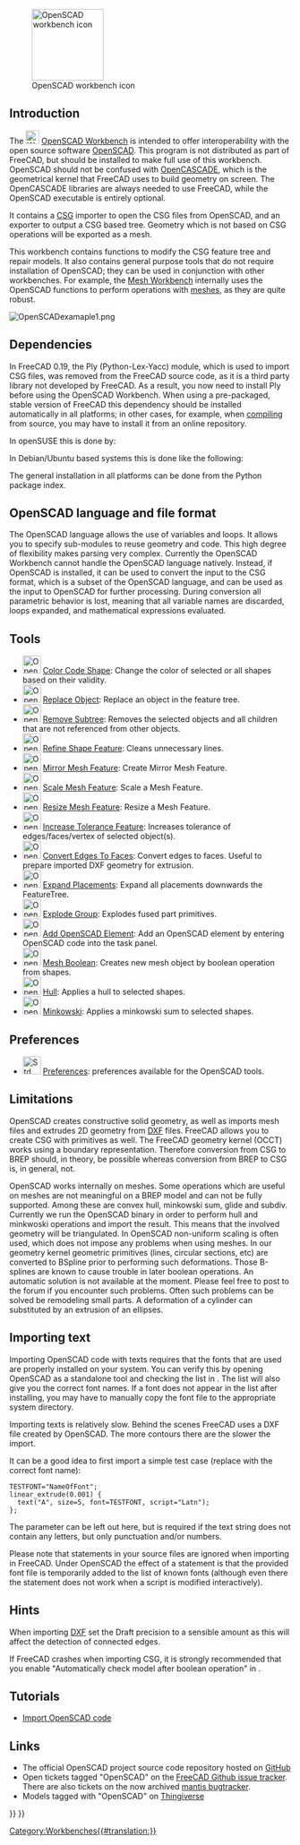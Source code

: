 <languages/>
<translate>

<!--T:21-->
{{Docnav
|[[Mesh_Workbench|Mesh Workbench]]
|[[Part_Workbench|Part Workbench]]
|IconL=Workbench_Mesh.svg
|IconR=Workbench_Part.svg
}}

<!--T:30-->
[[Image:Workbench_OpenSCAD.svg|thumb|128px|OpenSCAD workbench icon]]

</translate>
{{TOCright}}
<translate>

== Introduction == <!--T:1-->

<!--T:23-->
The [[Image:Workbench_OpenSCAD.svg|24px]] [[OpenSCAD_Workbench|OpenSCAD Workbench]] is intended to offer interoperability with the open source software [https://www.openscad.org/ OpenSCAD]. This program is not distributed as part of FreeCAD, but should be installed to make full use of this workbench. OpenSCAD should not be confused with [[OpenCASCADE|OpenCASCADE]], which is the geometrical kernel that FreeCAD uses to build geometry on screen. The OpenCASCADE libraries are always needed to use FreeCAD, while the OpenSCAD executable is entirely optional.

<!--T:4-->
It contains a [[OpenSCAD_CSG|CSG]] importer to open the CSG files from OpenSCAD, and an exporter to output a CSG based tree. Geometry which is not based on CSG operations will be exported as a mesh.

<!--T:16-->
This workbench contains functions to modify the CSG feature tree and repair models. It also contains general purpose tools that do not require installation of OpenSCAD; they can be used in conjunction with other workbenches. For example, the [[Mesh_Workbench|Mesh Workbench]] internally uses the OpenSCAD functions to perform operations with [[Mesh|meshes]], as they are quite robust.

</translate>
[[Image:OpenSCADexamaple1.png]]
<translate>

== Dependencies == <!--T:24-->

<!--T:25-->
In FreeCAD 0.19, the Ply (Python-Lex-Yacc) module, which is used to import CSG files, was removed from the FreeCAD source code, as it is a third party library not developed by FreeCAD. As a result, you now need to install Ply before using the OpenSCAD Workbench. When using a pre-packaged, stable version of FreeCAD this dependency should be installed automatically in all platforms; in other cases, for example, when [[Compiling|compiling]] from source, you may have to install it from an online repository.

<!--T:28-->
In openSUSE this is done by:

</translate>
{{Code|code=
sudo zypper install python3-ply
}}
<translate>

<!--T:26-->
In Debian/Ubuntu based systems this is done like the following:

</translate>
{{Code|code=
sudo apt install python3-ply
}}
<translate>

<!--T:27-->
The general installation in all platforms can be done from the Python package index.

</translate>
{{Code|code=
pip3 install --user ply
}}
<translate>

== OpenSCAD language and file format == <!--T:6-->

<!--T:17-->
The OpenSCAD language allows the use of variables and loops. It allows you to specify sub-modules to reuse geometry and code. This high degree of flexibility makes parsing very complex. Currently the OpenSCAD Workbench cannot handle the OpenSCAD language natively. Instead, if OpenSCAD is installed, it can be used to convert the input to the CSG format, which is a subset of the OpenSCAD language, and can be used as the input to OpenSCAD for further processing. During conversion all parametric behavior is lost, meaning that all variable names are discarded, loops expanded, and mathematical expressions evaluated.

== Tools == <!--T:7-->

<!--T:18-->
* [[Image:OpenSCAD_ColorCodeShape.svg|32px]] [[OpenSCAD_ColorCodeShape|Color Code Shape]]: Change the color of selected or all shapes based on their validity.
* [[Image:OpenSCAD_ReplaceObject.svg|32px]] [[OpenSCAD_ReplaceObject|Replace Object]]: Replace an object in the feature tree.
* [[Image:OpenSCAD_RemoveSubtree.svg|32px]] [[OpenSCAD_RemoveSubtree|Remove Subtree]]: Removes the selected objects and all children that are not referenced from other objects.
* [[Image:OpenSCAD_RefineShapeFeature.svg|32px]] [[OpenSCAD_RefineShapeFeature|Refine Shape Feature]]: Cleans unnecessary lines.
* [[Image:OpenSCAD_MirrorMeshFeature.svg|32px]] [[OpenSCAD_MirrorMeshFeature|Mirror Mesh Feature]]: Create Mirror Mesh Feature.
* [[Image:OpenSCAD_ScaleMeshFeature.svg|32px]] [[OpenSCAD_ScaleMeshFeature|Scale Mesh Feature]]: Scale a Mesh Feature.
* [[Image:OpenSCAD_ResizeMeshFeature.svg|32px]] [[OpenSCAD_ResizeMeshFeature|Resize Mesh Feature]]: Resize a Mesh Feature.
* [[Image:OpenSCAD_IncreaseToleranceFeature.svg|32px]] [[OpenSCAD_IncreaseToleranceFeature|Increase Tolerance Feature]]: Increases tolerance of edges/faces/vertex of selected object(s).
* [[Image:OpenSCAD_Edgestofaces.svg|32px]] [[OpenSCAD_Edgestofaces|Convert Edges To Faces]]: Convert edges to faces. Useful to prepare imported DXF geometry for extrusion.
* [[Image:OpenSCAD_ExpandPlacements.svg|32px]] [[OpenSCAD_ExpandPlacements|Expand Placements]]: Expand all placements downwards the FeatureTree.
* [[Image:OpenSCAD_ExplodeGroup.svg|32px]] [[OpenSCAD_ExplodeGroup|Explode Group]]: Explodes fused part primitives.
* [[Image:OpenSCAD_AddOpenSCADElement.svg|32px]] [[OpenSCAD_AddOpenSCADElement|Add OpenSCAD Element]]: Add an OpenSCAD element by entering OpenSCAD code into the task panel.
* [[Image:OpenSCAD_MeshBoolean.svg|32px]] [[OpenSCAD_MeshBoolean|Mesh Boolean]]: Creates new mesh object by boolean operation from shapes.
* [[Image:OpenSCAD_Hull.svg|32px]] [[OpenSCAD_Hull|Hull]]: Applies a hull to selected shapes.
* [[Image:OpenSCAD_Minkowski.svg|32px]] [[OpenSCAD_Minkowski|Minkowski]]: Applies a minkowski sum to selected shapes.

== Preferences == <!--T:19-->

<!--T:20-->
* [[Image:Std_DlgPreferences.svg|32px]] [[OpenSCAD_Preferences|Preferences]]: preferences available for the OpenSCAD tools.

== Limitations == <!--T:40-->

<!--T:8-->
OpenSCAD creates constructive solid geometry, as well as imports mesh files and extrudes 2D geometry from [[DXF|DXF]] files. FreeCAD allows you to create CSG with primitives as well. The FreeCAD geometry kernel (OCCT) works using a boundary representation. Therefore conversion from CSG to BREP should, in theory, be possible whereas conversion from BREP to CSG is, in general, not.

<!--T:9-->
OpenSCAD works internally on meshes. Some operations which are useful on meshes are not meaningful on a BREP model and can not be fully supported. Among these are convex hull, minkowski sum, glide and subdiv. Currently we run the OpenSCAD binary in order to perform hull and minkwoski operations and import the result. This means that the involved geometry will be triangulated. In OpenSCAD non-uniform scaling is often used, which does not impose any problems when using meshes. In our geometry kernel geometric primitives (lines, circular sections, etc) are converted to BSpline prior to performing such deformations. Those B-splines are known to cause trouble in later boolean operations. An automatic solution is not available at the moment. Please feel free to post to the forum if you encounter such problems. Often such problems can be solved be remodeling small parts. A deformation of a cylinder can substituted by an extrusion of an ellipses.

== Importing text == <!--T:34-->

<!--T:35-->
Importing OpenSCAD code with texts requires that the fonts that are used are properly installed on your system. You can verify this by opening OpenSCAD as a standalone tool and checking the list in {{MenuCommand|Help → Font List}}. The list will also give you the correct font names. If a font does not appear in the list after installing, you may have to manually copy the font file to the appropriate system directory.

<!--T:36-->
Importing texts is relatively slow. Behind the scenes FreeCAD uses a DXF file created by OpenSCAD. The more contours there are the slower the import.

<!--T:37-->
It can be a good idea to first import a simple test case (replace {{Incode|NameOfFont}} with the correct font name):

</translate>
<pre>
TESTFONT="NameOfFont";
linear_extrude(0.001) {
  text("A", size=5, font=TESTFONT, script="Latn");
};
</pre>
<translate>

<!--T:39-->
The {{Incode|<nowiki>script="Latn"</nowiki>}} parameter can be left out here, but is required if the text string does not contain any letters, but only punctuation and/or numbers.

<!--T:38-->
Please note that {{Incode|<nowiki>use <FONT>;</nowiki>}} statements in your source files are ignored when importing in FreeCAD. Under OpenSCAD the effect of a {{Incode|use}} statement is that the provided font file is temporarily added to the list of known fonts (although even there the statement does not work when a script is modified interactively).

== Hints == <!--T:31-->

<!--T:10-->
When importing [[DXF|DXF]] set the Draft precision to a sensible amount as this will affect the detection of connected edges.

<!--T:11-->
If FreeCAD crashes when importing CSG, it is strongly recommended that you enable "Automatically check model after boolean operation" in {{MenuCommand|Menu → Edit → Preferences → Part/Part Design → General → Model settings}}.

== Tutorials == <!--T:32-->

<!--T:15-->
* [[Import_OpenSCAD_code|Import OpenSCAD code]]

== Links == <!--T:33-->

<!--T:12-->
* The official OpenSCAD project source code repository hosted on [https://github.com/openscad/openscad GitHub]
* Open tickets tagged "OpenSCAD" on the [https://github.com/FreeCAD/FreeCAD/labels/WB%20OpenSCAD FreeCAD Github issue tracker]. There are also tickets on the now archived [https://freecadweb.org/tracker/search.php?tag_string=OpenSCAD mantis bugtracker].   
* Models tagged with "OpenSCAD" on [http://www.thingiverse.com/tag:openscad Thingiverse]


<!--T:13-->
{{Docnav
|[[Mesh_Workbench|Mesh Workbench]]
|[[Part_Workbench|Part Workbench]]
|IconL=Workbench_Mesh.svg
|IconR=Workbench_Part.svg
}}

</translate>
{{OpenSCAD Tools navi{{#translation:}}}}
{{Userdocnavi{{#translation:}}}}
[[Category:Workbenches{{#translation:}}]]